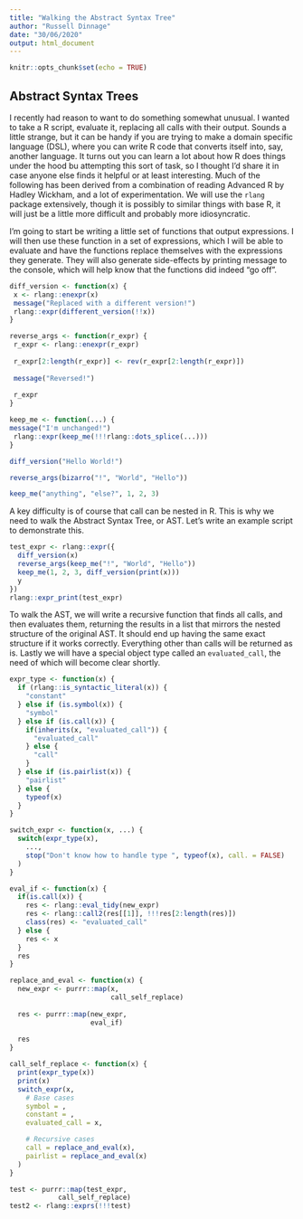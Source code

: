 ```yaml
---
title: "Walking the Abstract Syntax Tree"
author: "Russell Dinnage"
date: "30/06/2020"
output: html_document
---
```


```r
knitr::opts_chunk$set(echo = TRUE)
```

## Abstract Syntax Trees
 
 I recently had reason to want to do something somewhat unusual. I wanted to take a R script, evaluate it, replacing all calls with their output. Sounds a little strange, but it can be handy if you are trying to make a domain specific language (DSL), where you can write R code that converts itself into, say, another language. It turns out you can learn a lot about how R does things under the hood bu attempting this sort of task, so I thought I'd share it in case anyone else finds it helpful or at least interesting. Much of the following has been derived from a combination of reading Advanced R by Hadley Wickham, and a lot of experimentation. We will use the `rlang` package extensively, though it is possibly to similar things with base R, it will just be a little more difficult and probably more idiosyncratic.
 
 I'm going to start be writing a little set of functions that output expressions. I will then use these function in a set of expressions, which I will be able to evaluate and have the functions replace themselves with the expressions they generate. They will also generate side-effects by printing message to the console, which will help know that the functions did indeed "go off".
 
 ```r
 
 diff_version <- function(x) {
  x <- rlang::enexpr(x)
  message("Replaced with a different version!")
  rlang::expr(different_version(!!x))
 }
 
 reverse_args <- function(r_expr) {
  r_expr <- rlang::enexpr(r_expr)
  
  r_expr[2:length(r_expr)] <- rev(r_expr[2:length(r_expr)])
  
  message("Reversed!")
  
  r_expr
 }
 
 keep_me <- function(...) {
 message("I'm unchanged!")
  rlang::expr(keep_me(!!!rlang::dots_splice(...)))
 }
 
 diff_version("Hello World!")
 
 reverse_args(bizarro("!", "World", "Hello"))
 
 keep_me("anything", "else?", 1, 2, 3)
 
```

A key difficulty is of course that call can be nested in R. This is why we need to walk the Abstract Syntax Tree, or AST. Let's write an example script to demonstrate this.

```r

test_expr <- rlang::expr({
  diff_version(x)
  reverse_args(keep_me("!", "World", "Hello"))
  keep_me(1, 2, 3, diff_version(print(x)))
  y
})
rlang::expr_print(test_expr)

```

To walk the AST, we will write a recursive function that finds all calls, and then evaluates them, returning the results in a list that mirrors the nested structure of the original AST. It should end up having the same exact structure if it works correctly. Everything other than calls will be returned as is. Lastly we will have a special object type called an `evaluated_call`, the need of which will become clear shortly.

```r
expr_type <- function(x) {
  if (rlang::is_syntactic_literal(x)) {
    "constant"
  } else if (is.symbol(x)) {
    "symbol"
  } else if (is.call(x)) {
    if(inherits(x, "evaluated_call")) {
      "evaluated_call"
    } else {
      "call"
    }
  } else if (is.pairlist(x)) {
    "pairlist"
  } else {
    typeof(x)
  }
}

switch_expr <- function(x, ...) {
  switch(expr_type(x),
    ...,
    stop("Don't know how to handle type ", typeof(x), call. = FALSE)
  )
}

eval_if <- function(x) {
  if(is.call(x)) {
    res <- rlang::eval_tidy(new_expr)
    res <- rlang::call2(res[[1]], !!!res[2:length(res)])
    class(res) <- "evaluated_call"
  } else {
    res <- x
  }
  res
}

replace_and_eval <- function(x) {
  new_expr <- purrr::map(x,
                         call_self_replace)
  
  res <- purrr::map(new_expr,
                    eval_if)
  
  res
}

call_self_replace <- function(x) {
  print(expr_type(x))
  print(x)
  switch_expr(x,
    # Base cases
    symbol = ,
    constant = ,
    evaluated_call = x,

    # Recursive cases
    call = replace_and_eval(x),
    pairlist = replace_and_eval(x)
  )
}

test <- purrr::map(test_expr,
            call_self_replace)
test2 <- rlang::exprs(!!!test)

```

